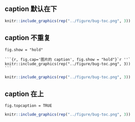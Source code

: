 ## caption 默认在下

```r
knitr::include_graphics(rep("../figure/bug-toc.png", 3))
```

## caption 不重复

`fig.show = "hold"`

    ```{r, fig.cap='图片的 caption', fig.show = "hold"}`r ''`
    knitr::include_graphics(rep("../figure/bug-toc.png", 3))
    ```
    
```r
knitr::include_graphics(rep("../figure/bug-toc.png", 3))
```

## caption 在上

`fig.topcaption = TRUE`

```r
knitr::include_graphics(rep("../figure/bug-toc.png", 3))
```

